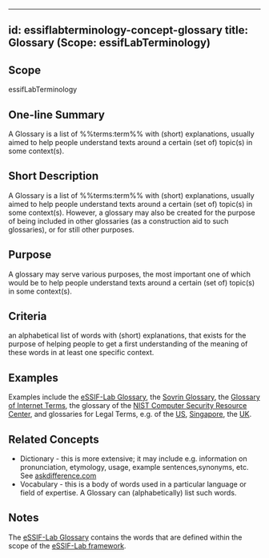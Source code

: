 
---
id: essiflabterminology-concept-glossary
title: Glossary (Scope: essifLabTerminology)
---

## Scope
<!--REQUIRED--Short text (label, abbreviation) used to refer to the %%scope%% within which the %%concept%% is defined. The default is essifLab.-->
essifLabTerminology

## One-line Summary
<!--A single sentence that describe the %%concept%% to a layperson with reasonable accuracy. This line may be used to explain `Concept` in a glossary, or as a popover text when it is referred to in other documentation.-->
A Glossary is a list of %%terms:term%% with (short) explanations, usually aimed to help people understand texts around a certain (set of) topic(s) in some context(s). 

## Short Description
<!--REQUIRED--in 1-3 sentences that describe the %%concept%% to a layperson with reasonable accuracy.-->
A Glossary is a list of %%terms:term%% with (short) explanations, usually aimed to help people understand texts around a certain (set of) topic(s) in some context(s). However, a glossary may also be created for the purpose of being included in other glossaries (as a construction aid to such glossaries), or for still other purposes.

## Purpose
<!--Describe why the %%concept%% is needed. What purposes does it serve? What can you do with it that you cannot do (as well) without it? What objectives does it help realize? Why is this %%concept%% relevant within its %%scope%% of definition?-->
A glossary may serve various purposes, the most important one of which would be to help people understand texts around a certain (set of) topic(s) in some context(s).

## Criteria
<!--REQUIRED--How is this %%concept%% different from related ideas? What are essential characteristics that must be true? This is where you specify the [intensional definition](https://en.wikipedia.org/wiki/Extensional_and_intensional_definitions) of the %%concept%%, i.e. the necessary and sufficient conditions for when the term should be used. This makes that the %%concept%% becomes crystal clear. In the case of nouns, this is equivalent to specifying the properties that an object needs to have in order to be counted as a referent of the term.-->
an alphabetical list of words with (short) explanations, that exists for the purpose of helping people to get a first understanding of the meaning of these words in at least one specific context.

## Examples
<!--This (optional) section contains examples, both of what satisfies the definition (and hence qualifies as an instance of Glossary), ans what does not. If you can think of examples for which the criterion may not (always) work, then describe them, too, and inform the reader why this hasn't affected the definition (yet) - e.g. because such cases are irrelevant to the scope within which the term is defined.-->
Examples include the [eSSIF-Lab Glossary](essif-lab-glossary), the [Sovrin Glossary](https://sovrin.org/library/glossary/), the [Glossary of Internet Terms](https://www.internetsociety.org/internet/glossary-internet-terms/), the glossary of the [NIST Computer Security Resource Center](https://csrc.nist.gov/glossary), and glossaries for Legal Terms, e.g. of the [US](https://www.uscourts.gov/glossary), [Singapore](https://www.supremecourt.gov.sg/services/self-help-services/glossary-of-terms), the [UK](https://www.copfs.gov.uk/involved-in-a-case/glossary-of-legal-terms).

## Related Concepts
<!--This (optional) section lists words/phrases that are encountered in other contexts that have the same or a sufficiently similar meaning as Glossary. In this section you may point out the (subtle) differences between Glossary and this related terminology. This helps readers better/deeper understand Glossary, and how it may be used to relate to existing texts. Ideally, such references are accompanied with links to (preferredly authoritative) sources.-->
- Dictionary - this is more extensive; it may include e.g. information on pronunciation, etymology, usage, example sentences,synonyms, etc. See [askdifference.com](https://www.askdifference.com/dictionary-vs-glossary/)
- Vocabulary - this is a body of words used in a particular language or field of expertise. A Glossary can (alphabetically) list such words.

## Notes
<!--This (optional) section is the place to put anything for which there is no other good place to put it.-->
The [eSSIF-Lab Glossary](essif-lab-glossary) contains the words that are defined within the scope of the [eSSIF-Lab framework](introduction).

<!--
---
## Footnotes

[//]: # This (optional) section contains any footnotes that may have been specified in the text above.

[^1]: the text for footnote [^1] goes here.

-->